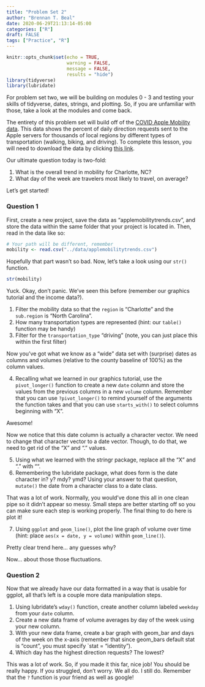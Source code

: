 ```yaml
---
title: "Problem Set 2"
author: "Brennan T. Beal"
date: 2020-06-29T21:13:14-05:00
categories: ["R"]
draft: FALSE
tags: ["Practice", "R"]
---
```


```r
knitr::opts_chunk$set(echo = TRUE,
                      warning = FALSE,
                      message = FALSE,
                      results = "hide")
library(tidyverse)
library(lubridate)

```

For problem set two, we will be building on modules 0 - 3 and testing your skills of tidyverse, dates, strings, and plotting. So, if you are unfamiliar with those, take a look at the modules and come back.  
  
The entirety of this problem set will build off of the [COVID Apple Mobility data](https://www.apple.com/covid19/mobility). This data shows the percent of daily direction requests sent to the Apple servers for thousands of local regions by different types of transportation (walking, biking, and driving). To complete this lesson, you will need to download the data by clicking [this link](../../data/applemobilitytrends.csv).  
  
Our ultimate question today is two-fold:  
  
  1. What is the overall trend in mobility for Charlotte, NC?
  2. What day of the week are travelers most likely to travel, on average?

Let's get started!  
  
### Question 1
First, create a new project, save the data as "applemobilitytrends.csv", and store the data within the same folder that your project is located in. Then, read in the data like so:  
```r
# Your path will be different, remember
mobility <- read.csv("../data/applemobilitytrends.csv")
```
  
Hopefully that part wasn't so bad. Now, let's take a look using our `str()` function.  
  
```r
str(mobility)
```
   
Yuck. Okay, don't panic. We've seen this before (remember our graphics tutorial and the income data?).
  
  1. Filter the mobility data so that the `region` is "Charlotte" and the `sub.region` is "North Carolina".
  2. How many transportation types are represented (hint: our `table()` function may be handy)
  3. Filter for the `transportation_type` "driving" (note, you can just place this within the first filter)

Now you've got what we know as a "wide" data set with (surprise) dates as columns and volumes (relative to the county baseline of 100%) as the column values.  
  
  4. Recalling what we learned in our graphics tutorial, use the `pivot_longer()` function to create a new `date` column and store the values from the previous columns in a new `volume` column. Remember that you can use `?pivot_longer()` to remind yourself of the arguments the function takes and that you can use `starts_with()` to select columns beginning with "X".  
  
 Awesome!  
   
Now we notice that this date column is actually a character vector. We need to change that character vector to a date vector. Though, to do that, we need to get rid of the "X" and "." values.
  
  5. Using what we learned with the stringr package, replace all the "X" and "." with "".
  6. Remembering the lubridate package, what does form is the date character in? y? mdy? ymd? Using your answer to that question, `mutate()` the date from a character class to a date class.
  
That was a lot of work. Normally, you would've done this all in one clean pipe so it didn't appear so messy. Small steps are better starting off so you can make sure each step is working properly. The final thing to do here is plot it!  
  
  7. Using `ggplot` and `geom_line()`, plot the line graph of volume over time (hint: place `aes(x = date, y = volume)` within `geom_line()`).
  
Pretty clear trend here... any guesses why?  
  
Now... about those those fluctuations.  
  
### Question 2
Now that we already have our data formatted in a way that is usable for ggplot, all that's left is a couple more data manipulation steps.  
  
  1. Using lubridate's `wday()` function, create another column labeled `weekday` from your `date` column.
  2. Create a new data frame of volume averages by day of the week using your new column.
  3. With your new data frame, create a bar graph with geom_bar and days of the week on the x-axis (remember that since geom_bars default stat is "count", you must specify `stat = "identity").
  4. Which day has the highest direction requests? The lowest?
  
This was a lot of work. So, if you made it this far, nice job! You should be really happy. If you struggled, don't worry. We all do. I still do. Remember that the `?` function is your friend as well as google!


